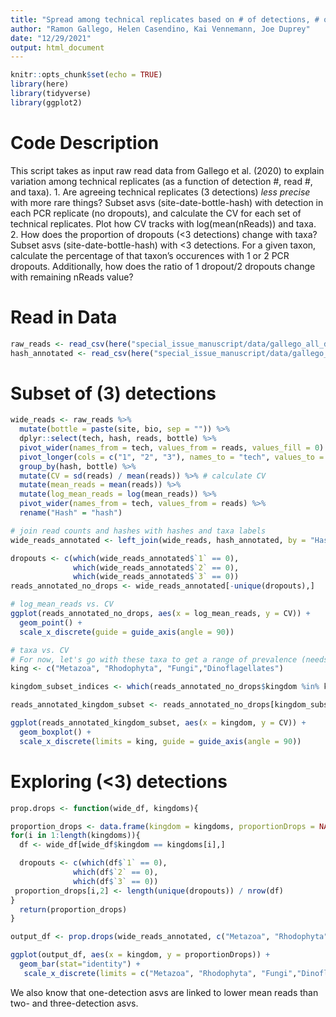 ```yaml
---
title: "Spread among technical replicates based on # of detections, # of reads, or taxon"
author: "Ramon Gallego, Helen Casendino, Kai Vennemann, Joe Duprey"
date: "12/29/2021"
output: html_document
---
```


```r
knitr::opts_chunk$set(echo = TRUE)
library(here)
library(tidyverse)
library(ggplot2)
```

# Code Description

This script takes as input raw read data from Gallego et al. (2020) to explain variation among technical replicates (as a function of detection #, read #, and taxa). 
1. Are agreeing technical replicates (3 detections) *less precise* with more rare things?
Subset asvs (site-date-bottle-hash) with detection in each PCR replicate (no dropouts), and calculate the CV for each set of technical replicates. Plot how CV tracks with log(mean(nReads)) and taxa. 
2. How does the proportion of dropouts (<3 detections) change with taxa?
Subset asvs (site-date-bottle-hash) with <3 detections. For a given taxon, calculate the percentage of that taxon's occurences with 1 or 2 PCR dropouts. Additionally, how does the ratio of 1 dropout/2 dropouts change with remaining nReads value? 

# Read in Data 

```r
raw_reads <- read_csv(here("special_issue_manuscript/data/gallego_all_data.csv"))
hash_annotated <- read_csv(here("special_issue_manuscript/data/gallego_hash_annotated.csv"))
```

# Subset of (3) detections

```r

wide_reads <- raw_reads %>%
  mutate(bottle = paste(site, bio, sep = "")) %>%
  dplyr::select(tech, hash, reads, bottle) %>%
  pivot_wider(names_from = tech, values_from = reads, values_fill = 0) %>% # fill non-detections with zero, then data to longform
  pivot_longer(cols = c("1", "2", "3"), names_to = "tech", values_to = "reads") %>%
  group_by(hash, bottle) %>%
  mutate(CV = sd(reads) / mean(reads)) %>% # calculate CV
  mutate(mean_reads = mean(reads)) %>%
  mutate(log_mean_reads = log(mean_reads)) %>%
  pivot_wider(names_from = tech, values_from = reads) %>%
  rename("Hash" = "hash")

# join read counts and hashes with hashes and taxa labels
wide_reads_annotated <- left_join(wide_reads, hash_annotated, by = "Hash")

```

```r
dropouts <- c(which(wide_reads_annotated$`1` == 0),
              which(wide_reads_annotated$`2` == 0),
              which(wide_reads_annotated$`3` == 0))
reads_annotated_no_drops <- wide_reads_annotated[-unique(dropouts),]
```

```r

# log_mean_reads vs. CV
ggplot(reads_annotated_no_drops, aes(x = log_mean_reads, y = CV)) +
  geom_point() + 
  scale_x_discrete(guide = guide_axis(angle = 90))

# taxa vs. CV
# For now, let's go with these taxa to get a range of prevalence (needs work)
king <- c("Metazoa", "Rhodophyta", "Fungi","Dinoflagellates")

kingdom_subset_indices <- which(reads_annotated_no_drops$kingdom %in% king)

reads_annotated_kingdom_subset <- reads_annotated_no_drops[kingdom_subset_indices,]

ggplot(reads_annotated_kingdom_subset, aes(x = kingdom, y = CV)) +
  geom_boxplot() +
  scale_x_discrete(limits = king, guide = guide_axis(angle = 90))
```

# Exploring (<3) detections

```r
prop.drops <- function(wide_df, kingdoms){

proportion_drops <- data.frame(kingdom = kingdoms, proportionDrops = NA)
for(i in 1:length(kingdoms)){
  df <- wide_df[wide_df$kingdom == kingdoms[i],]

  dropouts <- c(which(df$`1` == 0),
              which(df$`2` == 0),
              which(df$`3` == 0))
 proportion_drops[i,2] <- length(unique(dropouts)) / nrow(df)
}
  return(proportion_drops)
}

output_df <- prop.drops(wide_reads_annotated, c("Metazoa", "Rhodophyta", "Fungi","Dinoflagellates"))

ggplot(output_df, aes(x = kingdom, y = proportionDrops)) +
  geom_bar(stat="identity") + 
   scale_x_discrete(limits = c("Metazoa", "Rhodophyta", "Fungi","Dinoflagellates"), guide = guide_axis(angle = 90)) 
```

We also know that one-detection asvs are linked to lower mean reads than two- and three-detection asvs. 

